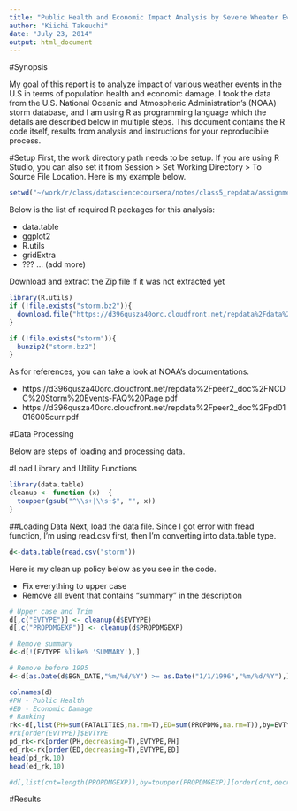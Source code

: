 ```yaml
---
title: "Public Health and Economic Impact Analysis by Severe Wheater Events"
author: "Kiichi Takeuchi"
date: "July 23, 2014"
output: html_document
---
```


#Synopsis

My goal of this report is to analyze impact of various weather events in the U.S in terms of population health and economic damage. I took the data from the U.S. National Oceanic and Atmospheric Administration's (NOAA) storm database, and I am using R as programming language which the details are described below in multiple steps. This document contains the R code itself, results from analysis and instructions for your reproducibile process.

#Setup
First, the work directory path needs to be setup. If you are using R Studio, you can also set it from Session > Set Working Directory > To Source File Location. Here is my example below. 

```r
setwd("~/work/r/class/datasciencecoursera/notes/class5_repdata/assignment2")
```

Below is the list of required R packages for this analysis:

* data.table
* ggplot2
* R.utils
* gridExtra
* ??? ... (add more)

Download and extract the Zip file if it was not extracted yet
```r

library(R.utils)
if (!file.exists("storm.bz2")){
  download.file("https://d396qusza40orc.cloudfront.net/repdata%2Fdata%2FStormData.csv.bz2","storm.bz2",method="curl")
}

if (!file.exists("storm")){
  bunzip2("storm.bz2")
}
```

As for references, you can take a look at NOAA's documentations.

* https://d396qusza40orc.cloudfront.net/repdata%2Fpeer2_doc%2FNCDC%20Storm%20Events-FAQ%20Page.pdf
* https://d396qusza40orc.cloudfront.net/repdata%2Fpeer2_doc%2Fpd01016005curr.pdf


#Data Processing

Below are steps of loading and processing data.

#Load Library and Utility Functions
```r
library(data.table)
cleanup <- function (x)  {
  toupper(gsub("^\\s+|\\s+$", "", x))
}
```

##Loading Data
Next, load the data file. Since I got error with fread function, I'm using read.csv first, then I'm converting into data.table type.
```r
d<-data.table(read.csv("storm"))
```


Here is my clean up policy below as you see in the code.

* Fix everything to upper case
* Remove all event that contains "summary" in the description

```r
# Upper case and Trim
d[,c("EVTYPE")] <- cleanup(d$EVTYPE)
d[,c("PROPDMGEXP")] <- cleanup(d$PROPDMGEXP)

# Remove summary
d<-d[!(EVTYPE %like% 'SUMMARY'),]

# Remove before 1995
d<-d[as.Date(d$BGN_DATE,"%m/%d/%Y") >= as.Date("1/1/1996","%m/%d/%Y"),]

```

```r
colnames(d)
#PH - Public Health
#ED - Economic Damage
# Ranking
rk<-d[,list(PH=sum(FATALITIES,na.rm=T),ED=sum(PROPDMG,na.rm=T)),by=EVTYPE]
#rk[order(EVTYPE)]$EVTYPE
pd_rk<-rk[order(PH,decreasing=T),EVTYPE,PH]
ed_rk<-rk[order(ED,decreasing=T),EVTYPE,ED]
head(pd_rk,10)
head(ed_rk,10)

#d[,list(cnt=length(PROPDMGEXP)),by=toupper(PROPDMGEXP)][order(cnt,decreasing=T)]
```




#Results



